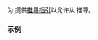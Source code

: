 {{title|{{tt|std::ranges::common_view}} 的推导指引}}
{{cpp/ranges/common_view/navbar}}

{{ddcl|since=c++20|header=ranges|
template&lt; class R &gt;
common_view( R&amp;&amp; ) -&gt; common_view&lt;views::all_t&lt;R&gt;&gt;;
}}

为 {{lc|std::ranges::common_view}} 提供[[cpp/language/class template argument deduction|推导指引]]以允许从 {{lconcept|range}} 推导。

===示例===
{{example
|code=
|output=
}}

{{langlinks|en|es|ja|ru}}
